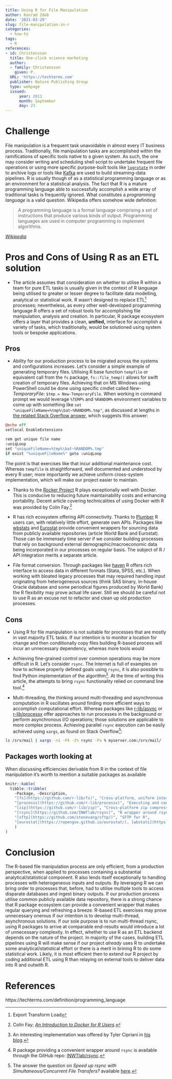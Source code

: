 ```yaml
---
title: Using R for File Manipulation
author: Konrad Zdeb
date: '2021-03-29'
slug: file-manipulation-in-r
categories:
  - how-to
tags:
  - R
references:
- id: Christensson
  title: One-click science marketing
  author:
  - family: Christensson
    given: P.
  URL: 'https://techterms.com'
  publisher: Nature Publishing Group
  type: webpage
  issued:
      year: 2011
      month: September
      day: 23
---
```


# Challenge

File manipulation is a frequent task unavoidable in almost every IT business process. Traditionally, file manipulation tasks are accomplished within the ramifications of specific tools native to a given system. As such, the one may consider writing and scheduling shell script to undertake frequent file operations or using more specific purpose-built tools like [`logrotate`](https://linux.die.net/man/8/logrotate) in order to archive logs or tools like [Kafka](https://kafka.apache.org/20/documentation.html) are used to build streaming-data pipelines. R is usually though of as a statistical programming language or as an environment for a statistical analysis. The fact that R is a mature programming language able to successfully accomplish a wide array of traditional tasks is frequently ignored. What constitutes a *programming language* is a valid question. Wikipedia offers somehow wide definition:

> A programming language is a formal language comprising a set of instructions that produce various kinds of output. Programming languages are used in computer programming to implement algorithms.

[*Wikipedia*](https://en.wikipedia.org/wiki/Programming_language)

# Pros and Cons of Using R as an ETL solution

* The article assumes that consideration on whether to utilise R within a team for pure ETL tasks is usually given in the context of R language being utilised to greater or lesser degree to facilitate data modelling, analytical or statistical work. R wasn't designed to replace ETL^[Export Transform Load] processes; nevertheless, as every other well-developed programming language R offers a set of robust tools for accomplishing file manipulation, analysis and creation. In particular, R package ecosystem offers a layer that provides a clean, **unified,** interface for accomplish a variety of tasks, which traditionally, would be solutioned using system tools or bespoke applications.

## Pros

* Ability for our production process to be migrated across the systems and configurations increases. Let's consider a simple example of generating temporary files. Utilising R base function `tempfile` or equivalent call from the `fs` package, `fs::file_temp()` allows for swift creation of temporary files. Achieving that on MS Windows using PowerShell could be done using specific cmdlet  called *New-TemporaryFile:* `$tmp = New-TemporaryFile`. When working in command prompt we would leverage `%TEMP%` and `%RANDOM%` environment variables to come up with something like `set "uniqueFileName=%tmp%\bat~%RANDOM%.tmp"`, as discussed at lengths in [the related Stack Overflow answer](https://stackoverflow.com/a/32109191/1655567), which suggests this answer: 

```coffee
@echo off
setlocal EnableExtensions

rem get unique file name 
:uniqLoop
set "uniqueFileName=%tmp%\bat~%RANDOM%.tmp"
if exist "%uniqueFileName%" goto :uniqLoop
```

The point is that exercises like that incur additional maintenance cost. Whereas `tempfile` is straightforward, well documented and understood by every R user; more importantly we achieve uniform cross-system implementation, which will make our project easier to maintain.

* Thanks to the [Rocker Project](https://www.rocker-project.org) R plays exceptionally well with Docker. This is conducive to reducing future maintainability costs and enhancing portability. Decent article covering technicalities of using Docker with R was provided by Colin Fay.^[Colin Fay; [*An Introduction to Docker for R Users*](https://colinfay.me/docker-r-reproducibility/).]

* R has rich ecosystem offering API connectivity. Thanks to [Plumber](https://www.rplumber.io) R users can, with relatively little effort, generate own APIs. Packages like [wbstats](https://github.com/gshs-ornl/wbstats) and [Eurostat](https://github.com/rOpenGov/eurostat) provide convenient wrappers for sourcing data from publicly available repositories (article World Bank and Eurostat). Those can be immensely time server if we consider building processes that rely on background external demographic/macroeconomic data being incorporated in our processes on regular basis. The subject of R / API integration merits a separate article.

* File format conversion. Through packages like [haven](https://haven.tidyverse.org/) R offers rich interface to access data in different formats (Stata, SPSS, etc.). When working with bloated legacy processes that may required handling input originating from heterogeneous sources (think SAS binary, in-house Oracle database and some periodical figures produced by World Bank) the R flexibility may prove actual life saver. Still we should be careful not to use R as an excuse not to refactor and clean up old production processes.

## Cons

* Using R for file manipulation is not suitable for processes that are mostly in vast majority ETL tasks. If our intention is to monitor a location for change and then conditionally copy files building R-based process will incur an unnecessary dependency, whereas more tools would 

* Achieving fine-grained control over common operations may be more difficult in R. Let's consider `rsync`. The Internet is full of examples on how to achieve properly defined goals using `rsync`, it is also possible to find Python implementation of the algorithm^[An interesting implementation was offered by Tyler Cipriani in [his blog](https://tylercipriani.com/blog/2017/07/09/the-rsync-algorithm-in-python/).]. At the time of writing this article, the attempts to bring `rsync` functionality relied on command line tool.^[R package providing a convenient wrapper around `rsync` is available through the GitHub repo: [INWTlab/rsync](https://github.com/INWTlab/rsync).]

* Multi-threading, the thinking around multi-threading and asynchronous computation in R oscillates around finding more efficient ways to accomplish computational effort. Whereas packages like [r-lib/async](https://github.com/gaborcsardi/async) or [r-lib/processx](https://github.com/r-lib/processx) offer approaches to run processes in the background or perform asynchronous I/O operations; those solutions are applicable to more complex process. Achieving parallel `rsync` execution can be easily achieved using `xargs`, as found on Stack Overflow^[The answer the question on *Speed up rsync with Simultaneous/Concurrent File Transfers?* available [here](https://stackoverflow.com/a/25532027/1655567).]:

```bash
ls /srv/mail | xargs -n1 -P4 -I% rsync -Pa % myserver.com:/srv/mail/
```

## Packages worth looking at

When discussing efficiencies derivable from R in the context of file manipulation it's worth to mention a suitable packages as available 

```r
knitr::kable(
  tibble::tribble(
    ~Package, ~Description,
    "[fs](https://github.com/r-lib/fs)", "Cross-platform, uniform interface for file manipulation",
    "[processx](https://github.com/r-lib/processx)", "Executing and controlling system processes",
    "[zip](https://github.com/r-lib/zip)", "Cross-platform zip compression in R",
    "[rsync](https://github.com/INWTlab/rsync)", "R wrapper around rsync",
    "[sftp](https://github.com/stenevang/sftp/)", "SFTP for R",
    "[eurostat](https://ropengov.github.io/eurostat/), [wbstats](https://github.com/gshs-ornl/wbstats)", "For accessing publicly available data"
    )
)
```


# Conclusion

The R-based file manipulation process are only efficient, from a production perspective, when applied to processes containing a substantial analytical/statistical component. R also lends itself exceptionally to handling processes with heterogeneous inputs and outputs. By leveraging R we can bring order to processes that, before, had to utilise multiple tools to access disparate databases and ingest binary outputs. If our production process utilise common publicly available data repository, there is a strong chance that R package ecosystem can provide a convenient wrapper that makes regular querying and refreshing a breeze. R-based ETL exercises may prove unnecessary onerous if our intention is to develop multi-thread, asynchronous solutions. If our sole purpose is to run multi-thread rsync, using R packages to arrive at comparable end-results would introduce a lot of unnecessary complexity. In effect, whether to use R as an ETL backend depends on the nature of the project. In majority of the cases, building ETL pipelines using R will make sense if our project *already* uses R to undertake some analytical/statistical effort or  there is a merit in brining R to do some statistical work. Likely, it is most efficient then to extend our R project by coding additional ETL using R than relaying on external tools to deliver data into R and outwith R.

# References

https://techterms.com/definition/programming_language
